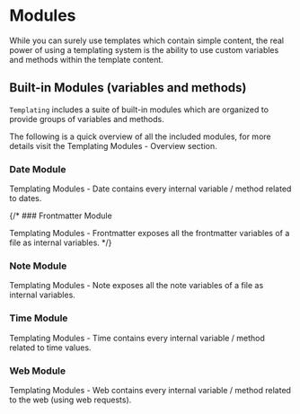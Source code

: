 
# Modules
While you can surely use templates which contain simple content, the real power of using a templating system is the ability to use custom variables and methods within the template content.

## Built-in Modules (variables and methods)
`Templating` includes a suite of built-in modules which are organized to provide groups of variables and methods.

The following is a quick overview of all the included modules, for more details visit the <Link href="templating-modules-overview">Templating Modules - Overview</Link> section.

### Date Module
<Link href="templating-modules-date">Templating Modules - Date</Link> contains every internal variable / method related to dates.

{/* ### Frontmatter Module
<Link href="templating-modules-frontmatter">Templating Modules - Frontmatter</Link> exposes all the frontmatter variables of a file as internal variables. */}

### Note Module
<Link href="templating-modules-note">Templating Modules - Note</Link> exposes all the note variables of a file as internal variables.

### Time Module
<Link href="templating-modules-time">Templating Modules - Time</Link> contains every internal variable / method related to time values.

### Web Module
<Link href="templating-modules-web">Templating Modules - Web</Link> contains every internal variable / method related to the web (using web requests).
